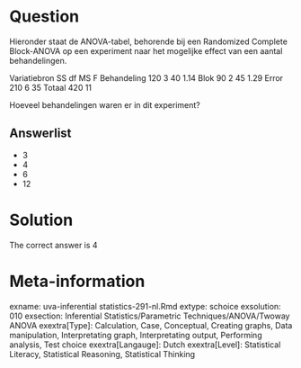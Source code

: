 Question
========

Hieronder staat de ANOVA-tabel, behorende bij een Randomized Complete Block-ANOVA op een experiment naar het mogelijke effect van een aantal behandelingen.

Variatiebron SS df MS F
Behandeling 120 3 40 1.14
Blok 90 2 45 1.29
Error 210 6 35
Totaal 420 11

Hoeveel behandelingen waren er in dit experiment?

Answerlist
----------
* 3
* 4
* 6
* 12

Solution
========

The correct answer is  4

Meta-information
================
exname: uva-inferential statistics-291-nl.Rmd
extype: schoice
exsolution: 010
exsection: Inferential Statistics/Parametric Techniques/ANOVA/Twoway ANOVA
exextra[Type]: Calculation, Case, Conceptual, Creating graphs, Data manipulation, Interpretating graph, Interpretating output, Performing analysis, Test choice
exextra[Langauge]: Dutch
exextra[Level]: Statistical Literacy, Statistical Reasoning, Statistical Thinking
